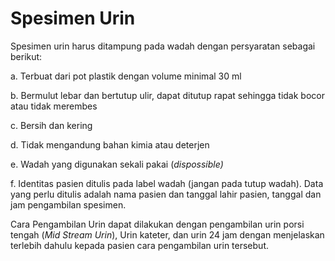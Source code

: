 # Spesimen Urin

Spesimen urin harus ditampung pada wadah dengan persyaratan sebagai berikut:

a. Terbuat dari pot plastik dengan volume minimal 30 ml

b. Bermulut lebar dan bertutup ulir, dapat ditutup rapat sehingga tidak bocor atau tidak merembes

c. Bersih dan kering

d. Tidak mengandung bahan kimia atau deterjen

e. Wadah yang digunakan sekali pakai (_dispossible)_

 

f. Identitas pasien ditulis pada label wadah (jangan pada tutup wadah). Data yang perlu ditulis adalah nama pasien dan tanggal lahir pasien, tanggal dan jam pengambilan spesimen.

Cara Pengambilan Urin dapat dilakukan dengan pengambilan urin porsi tengah (_Mid Stream Urin_), Urin kateter, dan urin 24 jam dengan menjelaskan terlebih dahulu kepada pasien cara pengambilan urin tersebut.
